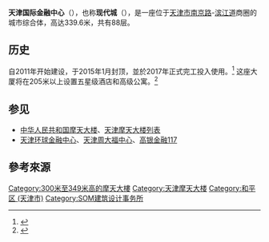 {{Infobox building
| building_name       = 天津国际金融中心
<br><small>Tianjin International Financial Center</small>
| former_names        = 
| alternate_names     = 现代城二期，现代城B区
| image               = Tianjin June 2017 (cropped).jpg
| caption             = 2015年8月7日建设情况
| map_type            = <!--  -->
| altitude            = <!-- 海拔（不是建築高度！） -->
| building_type       = [[摩天大楼|摩天大楼]]
| architectural_style = <!--  -->
| structural_system   = <!--  -->
| cost                = 
| use                 = 综合
| ren_cost            = <!-- 翻新造價 -->
| location            = 
| address             = {{CHN}}[[天津市|天津市]][[和平区_(天津市)|和平区]][[赤峰道|赤峰道]]136号
| client              = 天津现代集团有限公司
| owner               = 天津现代集团有限公司
| current_tenants     = <!-- 現今租賃者 -->
| landlord            = [[天津市人民政府|天津市人民政府]]
| coordinates         = <!--  -->
| start_date          = 2011年
| completion_date     = 2017年
| inauguration_date   = <!-- 揭幕日期 -->
| renovation_date     = <!--  -->
| demolition_date     = <!--  -->
| destruction_date    = <!-- 拆除日期 -->
| height              = 339.6米
| diameter            = 
| other_dimensions    = <!-- 其他尺寸 -->
| floor_count         = 88层<ref>{{cite web |title=天津国际金融中心 |url=http://www.tjbaifa.cn/index.php/en/arc/show/id/131.html |website=现代集团 |access-date=2021-02-22 |archive-date=2021-11-14 |archive-url=https://web.archive.org/web/20211114024315/http://www.tjbaifa.cn/index.php/en/arc/show/id/131.html }}</ref>
| floor_area          = 140000平方米
| main_contractor     = <!--  -->
| architect           = [[SOM建筑设计事务所|SOM建筑设计事务所]]
| architecture_firm   = [[中国建筑第三工程局|中国建筑第三工程局]]
| structural_engineer = 
| services_engineer   =
| civil_engineer      = <!--  -->
| other_designers     = <!--  -->
| quantity_surveyor   = <!--  -->
| parking             = 2000
| awards              = <!-- 獎項 -->
| ren_architect       = <!-- 翻新團隊 -->
| ren_firm            = <!-- 建築翻新商-->
| ren_str_engineer    = <!--  -->
| ren_serv_engineer   = <!--  -->
| ren_civ_engineer    = <!--  -->
| ren_oth_designers   = <!--  -->
| ren_qty_surveyor    = <!--  -->
| ren_awards          = <!-- 翻新獎項 -->
| references          = <!-- 參考 -->
}}
{{distinguish|天津环球金融中心}}
'''天津国际金融中心'''（{{lang-en|'''Tianjin International Financial Center'''}}），也称'''现代城'''（{{lang-en|'''Tianjin Modern City'''}}），是一座位于[[天津市|天津市]][[南京路_(天津)|南京路]]-[[滨江道|滨江道]]商圈的城市综合体，高达339.6米，共有88层。

==历史==
自2011年开始建设，于2015年1月封顶，並於2017年正式完工投入使用。<ref>{{cite web|url = http://skyscrapercenter.com/building/tianjin-modern-city-office-tower/9692|title = Tianjin Modern City Office Tower|accessdate = November 24, 2014|work = The Skyscraper Center|publisher = [[Council_on_Tall_Buildings_and_Urban_Habitat|Council on Tall Buildings and Urban Habitat]]|archive-date = 2021-02-14|archive-url = https://web.archive.org/web/20210214161822/https://www.skyscrapercenter.com/building/tianjin-modern-city-office-tower/9692|dead-url = no}}</ref> 这座大厦将在205米以上设置五星级酒店和高级公寓。<ref>{{Cite web |url=http://www.wtpartnership.com/sector/tianjin-modern-city/ |title=存档副本 |access-date=2015-08-08 |archive-date=2015-06-22 |archive-url=https://web.archive.org/web/20150622173432/http://www.wtpartnership.com/sector/tianjin-modern-city/ |dead-url=yes }}</ref>

== 参见 ==
* [[中华人民共和国摩天大楼|中华人民共和国摩天大楼]]、[[天津摩天大楼列表|天津摩天大楼列表]]
* [[天津环球金融中心|天津环球金融中心]]、[[天津周大福中心|天津周大福中心]]、[[高银金融117|高银金融117]]

== 參考來源 ==
{{Reflist}}

{{摩天大楼}}
{{天津摩天大楼}}
{{DEFAULTSORT:Tianjin Moden City}}
{{Authority control}}
[[Category:300米至349米高的摩天大樓|Category:300米至349米高的摩天大樓]]
[[Category:天津摩天大楼|Category:天津摩天大楼]]
[[Category:和平区_(天津市)|Category:和平区 (天津市)]]
[[Category:SOM建筑设计事务所|Category:SOM建筑设计事务所]]